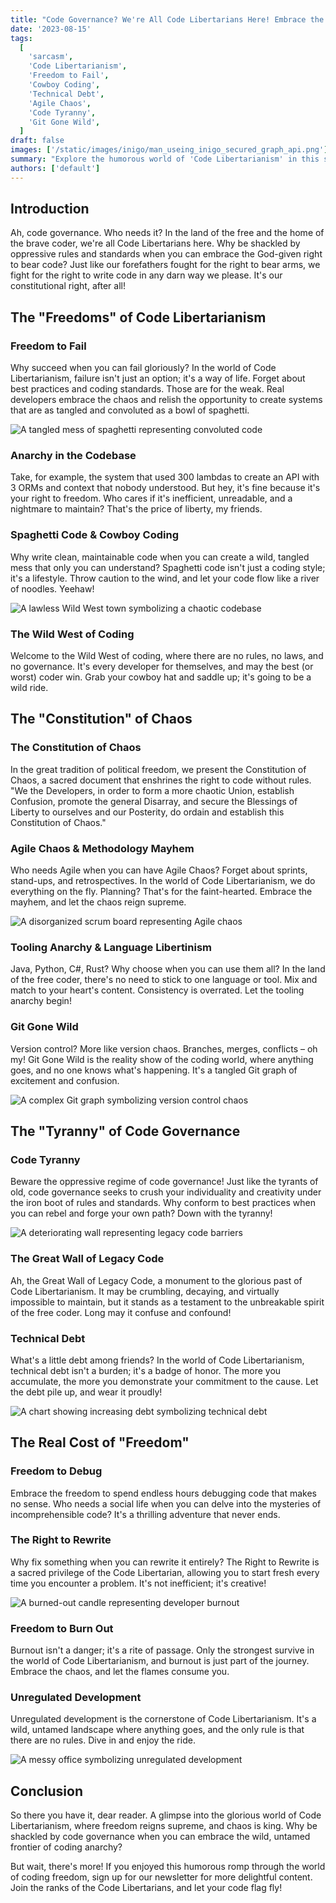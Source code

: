```yaml
---
title: "Code Governance? We're All Code Libertarians Here! Embrace the Freedom to Fail"
date: '2023-08-15'
tags:
  [
    'sarcasm',
    'Code Libertarianism',
    'Freedom to Fail',
    'Cowboy Coding',
    'Technical Debt',
    'Agile Chaos',
    'Code Tyranny',
    'Git Gone Wild',
  ]
draft: false
images: ['/static/images/inigo/man_useing_inigo_secured_graph_api.png']
summary: "Explore the humorous world of 'Code Libertarianism' in this satirical take on code governance and software development. Uncover the chaos of coding without rules and the real cost of 'freedom'. Embrace the anarchy or learn why code governance matters — the choice is yours!"
authors: ['default']
---
```


## Introduction

Ah, code governance. Who needs it? In the land of the free and the home of the brave coder, we're all Code Libertarians here. Why be shackled by oppressive rules and standards when you can embrace the God-given right to bear code? Just like our forefathers fought for the right to bear arms, we fight for the right to write code in any darn way we please. It's our constitutional right, after all!

## The "Freedoms" of Code Libertarianism

### Freedom to Fail

Why succeed when you can fail gloriously? In the world of Code Libertarianism, failure isn't just an option; it's a way of life. Forget about best practices and coding standards. Those are for the weak. Real developers embrace the chaos and relish the opportunity to create systems that are as tangled and convoluted as a bowl of spaghetti.

![A tangled mess of spaghetti representing convoluted code](/static/images/satire/tangled_mess_of_spaghetti.png)

### Anarchy in the Codebase

Take, for example, the system that used 300 lambdas to create an API with 3 ORMs and context that nobody understood. But hey, it's fine because it's your right to freedom. Who cares if it's inefficient, unreadable, and a nightmare to maintain? That's the price of liberty, my friends.

### Spaghetti Code & Cowboy Coding

Why write clean, maintainable code when you can create a wild, tangled mess that only you can understand? Spaghetti code isn't just a coding style; it's a lifestyle. Throw caution to the wind, and let your code flow like a river of noodles. Yeehaw!

![A lawless Wild West town symbolizing a chaotic codebase](/static/images/satire/lawless_Wild_West_town_symbolizing_a_chaotic_code.png)

### The Wild West of Coding

Welcome to the Wild West of coding, where there are no rules, no laws, and no governance. It's every developer for themselves, and may the best (or worst) coder win. Grab your cowboy hat and saddle up; it's going to be a wild ride.

## The "Constitution" of Chaos

### The Constitution of Chaos

In the great tradition of political freedom, we present the Constitution of Chaos, a sacred document that enshrines the right to code without rules. "We the Developers, in order to form a more chaotic Union, establish Confusion, promote the general Disarray, and secure the Blessings of Liberty to ourselves and our Posterity, do ordain and establish this Constitution of Chaos."

### Agile Chaos & Methodology Mayhem

Who needs Agile when you can have Agile Chaos? Forget about sprints, stand-ups, and retrospectives. In the world of Code Libertarianism, we do everything on the fly. Planning? That's for the faint-hearted. Embrace the mayhem, and let the chaos reign supreme.

![A disorganized scrum board representing Agile chaos](/static/images/satire/disorganized_scrum_board_representing_Agile_chaos.png)

### Tooling Anarchy & Language Libertinism

Java, Python, C#, Rust? Why choose when you can use them all? In the land of the free coder, there's no need to stick to one language or tool. Mix and match to your heart's content. Consistency is overrated. Let the tooling anarchy begin!

### Git Gone Wild

Version control? More like version chaos. Branches, merges, conflicts – oh my! Git Gone Wild is the reality show of the coding world, where anything goes, and no one knows what's happening. It's a tangled Git graph of excitement and confusion.

![A complex Git graph symbolizing version control chaos](image-link-here)

## The "Tyranny" of Code Governance

### Code Tyranny

Beware the oppressive regime of code governance! Just like the tyrants of old, code governance seeks to crush your individuality and creativity under the iron boot of rules and standards. Why conform to best practices when you can rebel and forge your own path? Down with the tyranny!

![A deteriorating wall representing legacy code barriers](image-link-here)

### The Great Wall of Legacy Code

Ah, the Great Wall of Legacy Code, a monument to the glorious past of Code Libertarianism. It may be crumbling, decaying, and virtually impossible to maintain, but it stands as a testament to the unbreakable spirit of the free coder. Long may it confuse and confound!

### Technical Debt

What's a little debt among friends? In the world of Code Libertarianism, technical debt isn't a burden; it's a badge of honor. The more you accumulate, the more you demonstrate your commitment to the cause. Let the debt pile up, and wear it proudly!

![A chart showing increasing debt symbolizing technical debt](image-link-here)

## The Real Cost of "Freedom"

### Freedom to Debug

Embrace the freedom to spend endless hours debugging code that makes no sense. Who needs a social life when you can delve into the mysteries of incomprehensible code? It's a thrilling adventure that never ends.

### The Right to Rewrite

Why fix something when you can rewrite it entirely? The Right to Rewrite is a sacred privilege of the Code Libertarian, allowing you to start fresh every time you encounter a problem. It's not inefficient; it's creative!

![A burned-out candle representing developer burnout](image-link-here)

### Freedom to Burn Out

Burnout isn't a danger; it's a rite of passage. Only the strongest survive in the world of Code Libertarianism, and burnout is just part of the journey. Embrace the chaos, and let the flames consume you.

### Unregulated Development

Unregulated development is the cornerstone of Code Libertarianism. It's a wild, untamed landscape where anything goes, and the only rule is that there are no rules. Dive in and enjoy the ride.

![A messy office symbolizing unregulated development](image-link-here)

## Conclusion

So there you have it, dear reader. A glimpse into the glorious world of Code Libertarianism, where freedom reigns supreme, and chaos is king. Why be shackled by code governance when you can embrace the wild, untamed frontier of coding anarchy?

But wait, there's more! If you enjoyed this humorous romp through the world of coding freedom, sign up for our newsletter for more delightful content. Join the ranks of the Code Libertarians, and let your code flag fly!

<BlogNewsletterForm title="Get twice as much done with a fifth of the code." />
